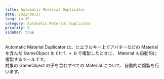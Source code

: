 ```yaml
---
title: Automatic Material Duplicator
date: 2022/06/27
lang: ja-JP
category: Automatic Material Duplicator
priority: 0
sidebar: true
---
```


Automatic Material Duplicator は、ヒエラルキー上でアバターなどの Material を含んだ GameObject を <kbd>Ctrl + D</kbd> で複製したときに、 Material も自動的に複製するツールです。  
対象の GameObject の子を含むすべての Material について、自動的に複製を行います。

